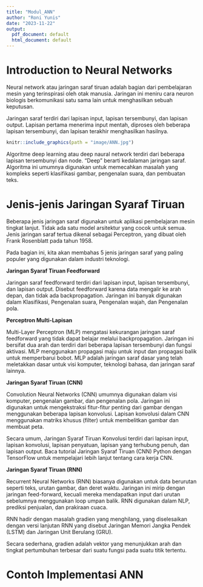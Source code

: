 ```yaml
---
title: "Modul_ANN"
author: "Roni Yunis"
date: "2023-11-22"
output:
  pdf_document: default
  html_document: default
---
```


# Introduction to Neural Networks

Neural network atau jaringan saraf tiruan adalah bagian dari pembelajaran mesin yang terinspirasi oleh otak manusia. Jaringan ini meniru cara neuron biologis berkomunikasi satu sama lain untuk menghasilkan sebuah keputusan. 

Jaringan saraf terdiri dari lapisan input, lapisan tersembunyi, dan lapisan output. Lapisan pertama menerima input mentah, diproses oleh beberapa lapisan tersembunyi, dan lapisan terakhir menghasilkan hasilnya. 


```r
knitr::include_graphics(path = "image/ANN.jpg")
```

Algoritme deep learning atau deep naural network terdiri dari beberapa lapisan tersembunyi dan node. "Deep" berarti kedalaman jaringan saraf. Algoritma ini umumnya digunakan untuk memecahkan masalah yang kompleks seperti klasifikasi gambar, pengenalan suara, dan pembuatan teks.

# Jenis-jenis Jaringan Syaraf Tiruan

Beberapa jenis jaringan saraf digunakan untuk aplikasi pembelajaran mesin tingkat lanjut. Tidak ada satu model arsitektur yang cocok untuk semua. Jenis jaringan saraf tertua dikenal sebagai Perceptron, yang dibuat oleh Frank Rosenblatt pada tahun 1958. 

Pada bagian ini, kita akan membahas 5 jenis jaringan saraf yang paling populer yang digunakan dalam industri teknologi. 

**Jaringan Syaraf Tiruan Feedforward**

Jaringan saraf feedforward terdiri dari lapisan input, lapisan tersembunyi, dan lapisan output. Disebut feedforward karena data mengalir ke arah depan, dan tidak ada backpropagation. Jaringan ini banyak digunakan dalam Klasifikasi, Pengenalan suara, Pengenalan wajah, dan Pengenalan pola.

**Perceptron Multi-Lapisan**

Multi-Layer Perceptron (MLP) mengatasi kekurangan jaringan saraf feedforward yang tidak dapat belajar melalui backpropagation. Jaringan ini bersifat dua arah dan terdiri dari beberapa lapisan tersembunyi dan fungsi aktivasi. MLP menggunakan propagasi maju untuk input dan propagasi balik untuk memperbarui bobot. MLP adalah jaringan saraf dasar yang telah meletakkan dasar untuk visi komputer, teknologi bahasa, dan jaringan saraf lainnya. 

**Jaringan Syaraf Tiruan (CNN)**

Convolution Neural Networks (CNN) umumnya digunakan dalam visi komputer, pengenalan gambar, dan pengenalan pola. Jaringan ini digunakan untuk mengekstraksi fitur-fitur penting dari gambar dengan menggunakan beberapa lapisan konvolusi. Lapisan konvolusi dalam CNN menggunakan matriks khusus (filter) untuk membelitkan gambar dan membuat peta. 

Secara umum, Jaringan Syaraf Tiruan Konvolusi terdiri dari lapisan input, lapisan konvolusi, lapisan penyatuan, lapisan yang terhubung penuh, dan lapisan output. Baca tutorial Jaringan Syaraf Tiruan (CNN) Python dengan TensorFlow untuk mempelajari lebih lanjut tentang cara kerja CNN. 

**Jaringan Syaraf Tiruan (RNN)**

Recurrent Neural Networks (RNN) biasanya digunakan untuk data berurutan seperti teks, urutan gambar, dan deret waktu. Jaringan ini mirip dengan jaringan feed-forward, kecuali mereka mendapatkan input dari urutan sebelumnya menggunakan loop umpan balik. RNN digunakan dalam NLP, prediksi penjualan, dan prakiraan cuaca. 

RNN hadir dengan masalah gradien yang menghilang, yang diselesaikan dengan versi lanjutan RNN yang disebut Jaringan Memori Jangka Pendek (LSTM) dan Jaringan Unit Berulang (GRU). 

Secara sederhana, gradien adalah vektor yang menunjukkan arah dan tingkat pertumbuhan terbesar dari suatu fungsi pada suatu titik tertentu.

# Contoh Implementasi ANN
